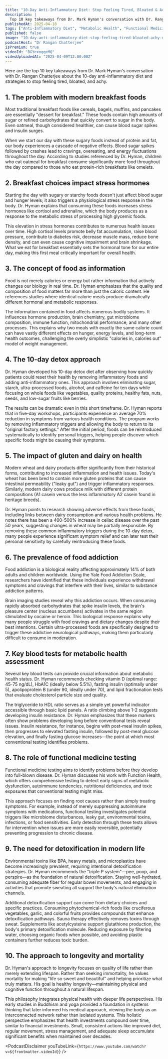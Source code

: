 ```yaml
---
title: "10-Day Anti-Inflammatory Diet: Stop Feeling Tired, Bloated & Achy! | Dr. Mark Hyman"
description: |
  Top 10 key takeaways from Dr. Mark Hyman's conversation with Dr. Rangan Chatterjee about the 10-day anti-inflammatory diet and strategies to stop feeling tired, bloated, and achy.
publishedAt: 2025-04-18
tags: ["Anti-Inflammatory Diet", "Metabolic Health", "Functional Medicine"]
published: false
image: "10-day-anti-inflammatory-diet-stop-feeling-tired-bloated-achy-mark-hyman.jpg"
podcastHost: "Dr Rangan Chatterjee"
isPremium: true
videoId: "BGYexogqeMQ"
videoUploadedAt: "2025-04-09T12:00:00Z"
---
```



<PodcastSummaryPageLayout frontmatter={frontmatter}>

Here are the top 10 key takeaways from Dr. Mark Hyman's conversation with Dr. Rangan Chatterjee about the 10-day anti-inflammatory diet and strategies to stop feeling tired, bloated, and achy.

## 1. The problem with modern breakfast foods

Most traditional breakfast foods like cereals, bagels, muffins, and pancakes are essentially "dessert for breakfast." These foods contain high amounts of sugar or refined carbohydrates that quickly convert to sugar in the body. Even oatmeal, though considered healthier, can cause blood sugar spikes and insulin surges.

When we start our day with these sugary foods instead of protein and fat, our body experiences a cascade of negative effects. Blood sugar spikes followed by crashes lead to cravings, overeating, and energy fluctuations throughout the day. According to studies referenced by Dr. Hyman, children who eat oatmeal for breakfast consume significantly more food throughout the day compared to those who eat protein-rich breakfasts like omelets.

## 2. Breakfast choices impact stress hormones

Starting the day with sugary or starchy foods doesn't just affect blood sugar and hunger levels; it also triggers a physiological stress response in the body. Dr. Hyman explains that consuming these foods increases stress hormones like cortisol and adrenaline, which the body produces as a response to the metabolic stress of processing high glycemic foods.

This elevation in stress hormones contributes to numerous health issues over time. High cortisol levels promote belly fat accumulation, raise blood pressure, contribute to diabetes risk, decrease muscle mass, reduce bone density, and can even cause cognitive impairment and brain shrinkage. What we eat for breakfast essentially sets the hormonal tone for our entire day, making this first meal critically important for overall health.

## 3. The concept of food as information

Food is not merely calories or energy but rather information that actively changes our biology in real time. Dr. Hyman emphasizes that the quality and composition of food matters far more than just the caloric content. He references studies where identical calorie meals produce dramatically different hormonal and metabolic responses.

The information contained in food affects numerous bodily systems. It influences hormone production, brain chemistry, gut microbiome composition, immune function, mitochondrial performance, and many other processes. This explains why two meals with exactly the same calorie count can have vastly different effects on hunger, energy levels, and long-term health outcomes, challenging the overly simplistic "calories in, calories out" model of weight management.

## 4. The 10-day detox approach

Dr. Hyman developed his 10-day detox diet after observing how quickly patients could reset their health by removing inflammatory foods and adding anti-inflammatory ones. This approach involves eliminating sugar, starch, ultra-processed foods, alcohol, and caffeine for ten days while focusing on whole foods like vegetables, quality proteins, healthy fats, nuts, seeds, and low-sugar fruits like berries.

The results can be dramatic even in this short timeframe. Dr. Hyman reports that in five-day workshops, participants experience an average 70% reduction in symptoms from various health conditions. The program works by removing inflammatory triggers and allowing the body to return to its "original factory settings." After the initial period, foods can be reintroduced systematically to identify personal triggers, helping people discover which specific foods might be causing their symptoms.

## 5. The impact of gluten and dairy on health

Modern wheat and dairy products differ significantly from their historical forms, contributing to increased inflammation and health issues. Today's wheat has been bred to contain more gluten proteins that can cause intestinal permeability ("leaky gut") and trigger inflammatory responses. Similarly, modern dairy cows produce milk with different protein compositions (A1 casein versus the less inflammatory A2 casein found in heritage breeds).

Dr. Hyman points to research showing adverse effects from these foods, including links between dairy consumption and various health problems. He notes there has been a 400-500% increase in celiac disease over the past 50 years, suggesting changes in wheat may be partially responsible. By removing these common inflammatory triggers during the 10-day detox, many people experience significant symptom relief and can later test their personal sensitivity by carefully reintroducing these foods.

## 6. The prevalence of food addiction

Food addiction is a biological reality affecting approximately 14% of both adults and children worldwide. Using the Yale Food Addiction Scale, researchers have identified that these individuals experience withdrawal symptoms and cravings that interfere with their lives, similar to substance addiction patterns.

Brain imaging studies reveal why this addiction occurs. When consuming rapidly absorbed carbohydrates that spike insulin levels, the brain's pleasure center (nucleus accumbens) activates in the same region stimulated by cocaine or heroin. This biological response explains why many people struggle with food cravings and dietary changes despite their best intentions. Certain ultra-processed foods are specifically designed to trigger these addictive neurological pathways, making them particularly difficult to consume in moderation.

## 7. Key blood tests for metabolic health assessment

Several key blood tests can provide crucial information about metabolic health status. Dr. Hyman recommends checking vitamin D (optimal range: 45-75 ng/dL), HbA1C (ideally below 5.5%), fasting insulin (optimally under 5), apolipoprotein B (under 90, ideally under 70), and lipid fractionation tests that evaluate cholesterol particle size and quality.

The triglyceride to HDL ratio serves as a simple yet powerful indicator accessible through basic lipid panels. A ratio climbing above 1-2 suggests developing insulin resistance. Dr. Hyman emphasizes that these markers often show problems developing long before conventional tests reveal issues. Insulin resistance, for instance, begins with post-meal insulin spikes, then progresses to elevated fasting insulin, followed by post-meal glucose elevation, and finally fasting glucose increases—the point at which most conventional testing identifies problems.

## 8. The role of functional medicine testing

Functional medicine testing aims to identify problems before they develop into full-blown disease. Dr. Hyman discusses his work with Function Health, which offers comprehensive testing to detect early signs of metabolic dysfunction, autoimmune tendencies, nutritional deficiencies, and toxic exposures that conventional testing might miss.

This approach focuses on finding root causes rather than simply treating symptoms. For example, instead of merely suppressing autoimmune symptoms with medications, functional testing investigates potential triggers like microbiome disturbances, leaky gut, environmental toxins, infections, or food sensitivities. Early detection through these tests allows for intervention when issues are more easily reversible, potentially preventing progression to chronic disease.

## 9. The need for detoxification in modern life

Environmental toxins like BPA, heavy metals, and microplastics have become increasingly prevalent, requiring intentional detoxification strategies. Dr. Hyman recommends the "triple P system"—pee, poop, and perspire—as the foundation of natural detoxification. Staying well-hydrated, consuming adequate fiber for regular bowel movements, and engaging in activities that promote sweating all support the body's natural elimination channels.

Additional detoxification support can come from dietary choices and specific practices. Consuming phytochemical-rich foods like cruciferous vegetables, garlic, and colorful fruits provides compounds that enhance detoxification pathways. Sauna therapy effectively removes toxins through sweat. Supplements like acetylcysteine support glutathione production, the body's primary detoxification molecule. Reducing exposure by filtering water, choosing organic foods when possible, and avoiding plastic containers further reduces toxic burden.

## 10. The approach to longevity and mortality

Dr. Hyman's approach to longevity focuses on quality of life rather than merely extending lifespan. Rather than seeking immortality, he values mortality for making "life so sweet and beautiful" and helping prioritize what truly matters. His goal is healthy longevity—maintaining physical and cognitive function throughout a natural lifespan.

This philosophy integrates physical health with deeper life perspectives. His early studies in Buddhism and yoga provided a foundation in systems thinking that later informed his medical approach, viewing the body as an interconnected network rather than isolated systems. This holistic perspective emphasizes that health investments compound over time, similar to financial investments. Small, consistent actions like improved diet, regular movement, stress management, and adequate sleep accumulate significant benefits when maintained over decades.

<PodcastDisclaimer
  youTubeLink={`https://www.youtube.com/watch?v=${frontmatter.videoId}`}
/>

</PodcastSummaryPageLayout>
